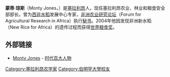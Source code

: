 {{noteTA
|1=zh:塞拉利昂;zh-hans:塞拉利昂;zh-hk:塞拉利昂;zh-tw:獅子山;
}}
'''蒙蒂·琼斯'''（Monty Jones，{{bd|1951年|2月5日||}}）是[[塞拉利昂|塞拉利昂]]人，现任塞拉利昂农业、林业和粮食安全部部长。曾为[[西非|西非]][[水稻|水稻]]发展中心专家，[[非洲农业研究论坛|非洲农业研究论坛]]（Forum for Agricultural Research in Africa）执行[[秘书|秘书]]。2004年他因发现非洲新水稻（New Rice for Africa）的遗传过程而获得[[世界粮食奖|世界粮食奖]]。

==外部链接==
* [https://web.archive.org/web/20070505051547/http://www.time.com/time/specials/2007/time100/article/0,28804,1595326_1595329_1616316,00.html Monty Jones] - [[时代百大人物|时代百大人物]]

{{Africa-bio-stub}}
{{DEFAULTSORT:jones}}
[[Category:塞拉利昂农学家|Category:塞拉利昂农学家]]
[[Category:伯明罕大學校友|Category:伯明罕大學校友]]
